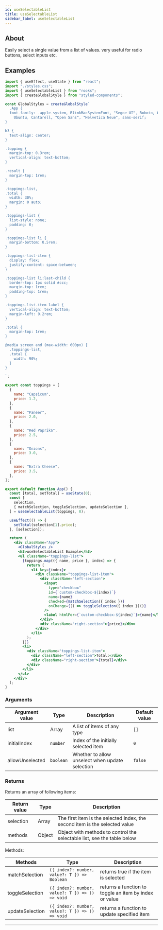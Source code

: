 ```yaml
---
id: useSelectableList
title: useSelectableList
sidebar_label: useSelectableList
---
```


## About

Easily select a single value from a list of values. very useful for radio buttons, select inputs etc.

[//]: # "Main"

## Examples

```jsx
import { useEffect, useState } from "react";
import "./styles.css";
import { useSelectableList } from "rooks";
import { createGlobalStyle } from "styled-components";

const GlobalStyles = createGlobalStyle`
  .App {
  font-family: -apple-system, BlinkMacSystemFont, "Segoe UI", Roboto, Oxygen,
    Ubuntu, Cantarell, "Open Sans", "Helvetica Neue", sans-serif;
}

h3 {
  text-align: center;
}

.topping {
  margin-top: 0.3rem;
  vertical-align: text-bottom;
}

.result {
  margin-top: 1rem;
}

.toppings-list,
.total {
  width: 30%;
  margin: 0 auto;
}

.toppings-list {
  list-style: none;
  padding: 0;
}

.toppings-list li {
  margin-bottom: 0.5rem;
}

.toppings-list-item {
  display: flex;
  justify-content: space-between;
}

.toppings-list li:last-child {
  border-top: 1px solid #ccc;
  margin-top: 1rem;
  padding-top: 1rem;
}

.toppings-list-item label {
  vertical-align: text-bottom;
  margin-left: 0.2rem;
}

.total {
  margin-top: 1rem;
}

@media screen and (max-width: 600px) {
  .toppings-list,
  .total {
    width: 90%;
  }
}

`;

export const toppings = [
  {
    name: "Capsicum",
    price: 1.2,
  },
  {
    name: "Paneer",
    price: 2.0,
  },
  {
    name: "Red Paprika",
    price: 2.5,
  },
  {
    name: "Onions",
    price: 3.0,
  },
  {
    name: "Extra Cheese",
    price: 3.5,
  },
];

export default function App() {
  const [total, setTotal] = useState(0);
  const [
    selection,
    { matchSelection, toggleSelection, updateSelection },
  ] = useSelectableList(toppings, 0);

  useEffect(() => {
    setTotal(selection[1].price);
  }, [selection]);

  return (
    <div className="App">
      <GlobalStyles />
      <h3>useSelectableList Example</h3>
      <ul className="toppings-list">
        {toppings.map(({ name, price }, index) => {
          return (
            <li key={index}>
              <div className="toppings-list-item">
                <div className="left-section">
                  <input
                    type="checkbox"
                    id={`custom-checkbox-${index}`}
                    name={name}
                    checked={matchSelection({ index })}
                    onChange={() => toggleSelection({ index })()}
                  />
                  <label htmlFor={`custom-checkbox-${index}`}>{name}</label>
                </div>
                <div className="right-section">{price}</div>
              </div>
            </li>
          );
        })}
        <li>
          <div className="toppings-list-item">
            <div className="left-section">Total:</div>
            <div className="right-section">{total}</div>
          </div>
        </li>
      </ul>
    </div>
  );
}
```

### Arguments

| Argument value  | Type      | Description                                     | Default value |
| --------------- | --------- | ----------------------------------------------- | ------------- |
| list            | Array     | A list of items of any type                     | `[]`          |
| initialIndex    | `number`  | Index of the initially selected item            | `0`           |
| allowUnselected | `boolean` | Whether to allow unselect when update selection | `false`       |

### Returns

Returns an array of following items:

| Return value | Type   | Description                                                                 |
| ------------ | ------ | --------------------------------------------------------------------------- |
| selection    | Array  | The first item is the selected index, the second item is the selected value |
| methods      | Object | Object with methods to control the selectable list, see the table below     |

Methods:

| Methods         | Type                                            | Description                                            |
| --------------- | ----------------------------------------------- | ------------------------------------------------------ |
| matchSelection  | `({ index?: number, value?: T }) => Boolean`    | returns true if the item is selected                   |
| toggleSelection | `({ index?: number, value?: T }) => () => void` | returns a function to toggle an item by index or value |
| updateSelection | `({ index?: number, value?: T }) => () => void` | returns a function to update specified item            |

---
